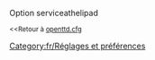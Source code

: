 {{fr/Amorce}}
Option serviceathelipad

<small><<Retour à [[Main/fr/Openttd.cfg|openttd.cfg]]</small>
[[Category:fr/Réglages et préférences]]